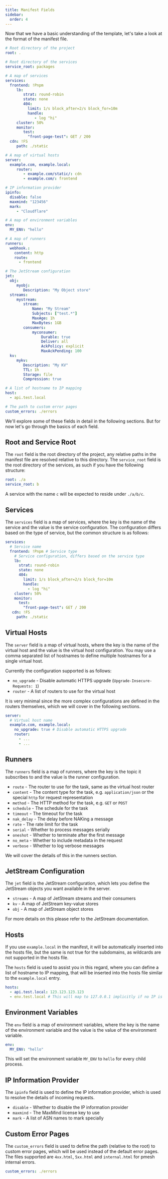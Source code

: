 ```yaml
---
title: Manifest Fields
sidebar:
  order: 4
---
```



Now that we have a basic understanding of the template, let's take a look at the format of the manifest file.

```yaml
# Root directory of the project
root: .

# Root directory of the services
service_root: packages

# A map of services
services:
  frontend: !Pnpm
	 lb:
		strat: round-robin
		state: none
		404:
		  limit: 1/s block_after=2/s block_for=10m
		  handle:
			 - log "hi"
	 cluster: 50%
	 monitor:
		test:
		  "front-page-test": GET / 200
  cdn: !FS
	 path: ./static

# A map of virtual hosts
server:
  example.com, example.local:
	 router:
		- example.com/static/: cdn
		- example.com/: frontend

# IP information provider
ipinfo:
  disable: false
  maxmind: "123456"
  mark:
	 - "Cloudflare"

# A map of environment variables
env:
  MY_ENV: "hello"

# A map of runners
runners:
  webhook.:
    content: http
    route:
      - frontend

# The JetStream configuration
jet:
  obj:
	 myobj:
	 	Description: "My Object store"
  streams:
	 mystream:
	 	stream:
			Name: "My Stream"
			Subjects: ["test.*"]
			MaxAge: 1h
			MaxBytes: 1GB
		consumers:
			myconsumer:
				Durable: true
				Deliver: all
				AckPolicy: explicit
				MaxAckPending: 100
  kv:
	 mykv:
		Description: "My KV"
		TTL: 1h
		Storage: file
		Compression: true

# A list of hostname to IP mapping
host:
  - api.test.local

# The path to custom error pages
custom_errors: ./errors
```

We'll explore some of these fields in detail in the following sections. But for now let's go through the basics of each field.

## Root and Service Root

The `root` field is the root directory of the project, any relative paths in the manifest file are resolved relative to this directory.
The `service_root` field is the root directory of the services, as such if you have the following structure:

```yaml
root: ./a
service_root: b
```

A service with the name `c` will be expected to reside under `./a/b/c`.

## Services

The `services` field is a map of services, where the key is the name of the service and the value is the service configuration.
The configuration differs based on the type of service, but the common structure is as follows:

```yaml
services:
  # Service name
  frontend: !Pnpm # Service type
    # Service configuration, differs based on the service type
    lb:
      strat: round-robin
      state: none
      404:
        limit: 1/s block_after=2/s block_for=10m
        handle:
          - log "hi"
    cluster: 50%
    monitor:
      test:
        "front-page-test": GET / 200
   cdn: !FS
     path: ./static
```

## Virtual Hosts

The `server` field is a map of virtual hosts, where the key is the name of the virtual host and the value is the virtual host configuration.
You may use a comma separated list of hostnames to define multiple hostnames for a single virtual host.

Currently the configuration supported is as follows:

- `no_upgrade` - Disable automatic HTTPS upgrade (`Upgrade-Insecure-Requests: 1`)
- `router` - A list of routers to use for the virtual host

It is very minimal since the more complex configurations are defined in the routers themselves, which we will cover in the following sections.

```yaml
server:
  # Virtual host name
  example.com, example.local:
    no_upgrade: true # Disable automatic HTTPS upgrade
    router:
      - ...
      - ...
```

## Runners

The `runners` field is a map of runners, where the key is the topic it subscribes to and the value is the runner configuration.

- `route` - The router to use for the task, same as the virtual host router
- `content` - The content type for the task, e.g. `application/json` or the special `http` for request representation
- `method` - The HTTP method for the task, e.g. `GET` or `POST`
- `schedule` - The schedule for the task
- `timeout` - The timeout for the task
- `nak_delay` - The delay before NAKing a message
- `rate` - The rate limit for the task
- `serial` - Whether to process messages serially
- `oneshot` - Whether to terminate after the first message
- `no_meta` - Whether to include metadata in the request
- `verbose` - Whether to log verbose messages

We will cover the details of this in the runners section.

## JetStream Configuration

The `jet` field is the JetStream configuration, which lets you define the JetStream objects you want available in the server.

- `streams` - A map of JetStream streams and their consumers
- `kv` - A map of JetStream key-value stores
- `obj` - A map of JetStream object stores

For more details on this please refer to the JetStream documentation.

## Hosts

If you use `example.local` in the manifest, it will be automatically inserted into the hosts file, but the same is not true for the subdomains,
as wildcards are not supported in the hosts file.

The `hosts` field is used to assist you in this regard, where you can define a list of hostname to IP mapping, that will be inserted into the hosts file similar to the `example.local` entry.

```yaml
hosts:
  - api.test.local: 123.123.123.123
  - env.test.local # This will map to 127.0.0.1 implicitly if no IP is provided
```

## Environment Variables

The `env` field is a map of environment variables, where the key is the name of the environment variable and the value is the value of the environment variable.

```yaml
env:
  MY_ENV: "hello"
```

This will set the environment variable `MY_ENV` to `hello` for every child process.

## IP Information Provider

The `ipinfo` field is used to define the IP information provider, which is used to resolve the details of incoming requests.

- `disable` - Whether to disable the IP information provider
- `maxmind` - The MaxMind license key to use
- `mark` - A list of ASN names to mark specially

## Custom Error Pages

The `custom_errors` field is used to define the path (relative to the root) to custom error pages, which will be used instead of the default error pages.
The files supported are `4xx.html`, `5xx.html` and `internal.html` for pmesh internal errors.

```yaml
custom_errors: ./errors
```

